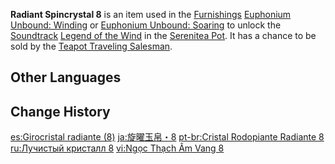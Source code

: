 {{Item Infobox
|id           = 141008
|image        = Item Radiant Spincrystal.png
|type         = Adventure Items
|group        = Radiant Spincrystals
|group2       = Mondstadt Spincrystals
|quality      = 4
|invCategory  = Precious Items
|description  = This wondrous crystal contains a certain rhythm, like something beautiful woven from delicate silk. These items can be found throughout the mainland or from merchants who collect curios. The tune held within this crystal can be revivified in your [[Serenitea Pot]] using either "[[Euphonium Unbound: Winding]]" or "[[Euphonium Unbound: Soaring]]." The tune contained within this [[Radiant Spincrystal]] is "[[Legend of the Wind]]."
|source1      = [[Chubby]]
|track        = Legend of the Wind
}}
'''Radiant Spincrystal 8''' is an item used in the [[Furnishings]] [[Euphonium Unbound: Winding]] or [[Euphonium Unbound: Soaring]] to unlock the [[Soundtrack]] [[Legend of the Wind]] in the [[Serenitea Pot]]. It has a chance to be sold by the [[Teapot Traveling Salesman]].

==Other Languages==
{{Other Languages
|default_hidden = 1
|en      = Radiant Spincrystal 8
|zhs     = 旋曜玉帛・其八
|zhs_rm  = Xuán Yào Yùbó - Qí Bā
|zht     = 旋曜玉帛・其八
|zht_rm  = Xuán Yào Yùbó - Qí Bā
|ja      = 旋曜玉帛・8
|ja_rm   = Sen'you Gyokuhaku - Hachi{{Assumed}}
|ko      = 빛나는 결정・8
|ko_rm   = Binnaneun Gyeoljeong - Pal
|es      = Girocristal radiante (8)
|fr      = Gyrocristal radiant 8
|ru      = Лучистый кристалл {{tt|8|восемь}}
|th      = Radiant Spincrystal 8
|vi      = Ngọc Thạch Âm Vang 8
|de      = Strahlender Drehkristall VIII
|id      = Radiant Spincrystal 8
|pt      = Cristal Rodopiante Radiante 8
|tr      = Parlak Burgu Kristal 8
|it      = Voltacristallo radioso 8
}}

==Change History==
{{Change History|2.4}}

[[es:Girocristal radiante (8)]]
[[ja:旋曜玉帛・8]]
[[pt-br:Cristal Rodopiante Radiante 8]]
[[ru:Лучистый кристалл 8]]
[[vi:Ngọc Thạch Âm Vang 8]]